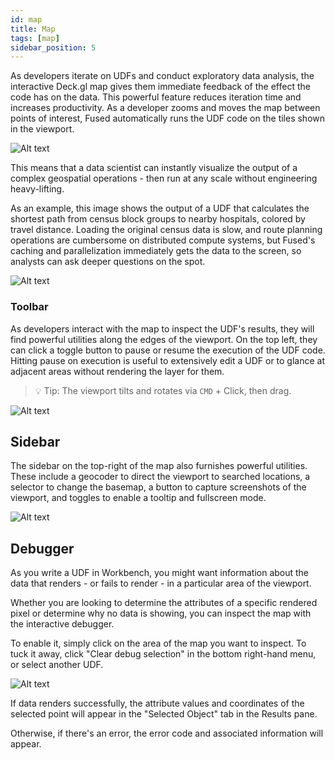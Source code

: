 ```yaml
---
id: map
title: Map
tags: [map]
sidebar_position: 5
---
```



As developers iterate on UDFs and conduct exploratory data analysis, the interactive Deck.gl map gives them immediate feedback of the effect the code has on the data. This powerful feature reduces iteration time and increases productivity. As a developer zooms and moves the map between points of interest, Fused automatically runs the UDF code on the tiles shown in the viewport.

![Alt text](https://fused-magic.s3.us-west-2.amazonaws.com/docs_assets/gifs/viewport_sf.gif)

This means that a data scientist can instantly visualize the output of a complex geospatial operations - then run at any scale without engineering heavy-lifting.

As an example, this image shows the output of a UDF that calculates the shortest path from census block groups to nearby hospitals, colored by travel distance. Loading the original census data is slow, and route planning operations are cumbersome on distributed compute systems, but Fused's caching and parallelization immediately gets the data to the screen, so analysts can ask deeper questions on the spot.

![Alt text](https://fused-magic.s3.us-west-2.amazonaws.com/docs_assets/gabe_sf_route.png)

### Toolbar

As developers interact with the map to inspect the UDF's results, they will find powerful utilities along the edges of the viewport. On the top left, they can click a toggle button to pause or resume the execution of the UDF code. Hitting pause on execution is useful to extensively edit a UDF or to glance at adjacent areas without rendering the layer for them.

> 💡 Tip: The viewport tilts and rotates via `CMD` + Click, then drag.

![Alt text](https://fused-magic.s3.us-west-2.amazonaws.com/docs_assets/map_toolbar.png)

## Sidebar

The sidebar on the top-right of the map also furnishes powerful utilities. These include a geocoder to direct the viewport to searched locations, a selector to change the basemap, a button to capture screenshots of the viewport, and toggles to enable a tooltip and fullscreen mode.

![Alt text](https://fused-magic.s3.us-west-2.amazonaws.com/docs_assets/gifs/map_toolbar_v7.gif)

## Debugger

As you write a UDF in Workbench, you might want information about the data that renders - or fails to render - in a particular area of the viewport.

Whether you are looking to determine the attributes of a specific rendered pixel or determine why no data is showing, you can inspect the map with the interactive debugger.

To enable it, simply click on the area of the map you want to inspect. To tuck it away, click "Clear debug selection" in the bottom right-hand menu, or select another UDF.


![Alt text](https://fused-magic.s3.us-west-2.amazonaws.com/docs_assets/gifs/viewport_debugger.gif)

If data renders successfully, the attribute values and coordinates of the selected point will appear in the "Selected Object" tab in the Results pane.

Otherwise, if there's an error, the error code and associated information will appear.
